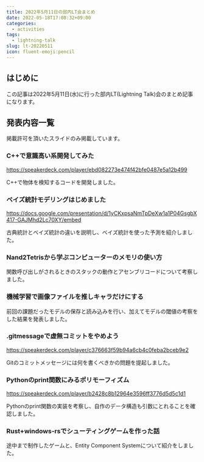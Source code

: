 ```yaml
---
title: 2022年5月11日の部内LT会まとめ
date: 2022-05-18T17:08:32+09:00
categories:
  - activities
tags:
  - lightning-talk
slug: lt-20220511
icon: fluent-emoji:pencil
---
```


## はじめに

この記事は2022年5月11日(水)に行った部内LT(Lightning Talk)会のまとめ記事になります。

## 発表内容一覧

掲載許可を頂いたスライドのみ掲載しています。

### C++で意識高い系開発してみた

https://speakerdeck.com/player/ebd082273e474f42bfe0487e5a12b499

C++で物体を検知するコードを開発しました。

### ベイズ統計モデリングはじめました

https://docs.google.com/presentation/d/1yCKxpsaNmTpDeXw1a1P04GsgbX417-GAJMhd2Lc70XY/embed

古典統計とベイズ統計の違いを説明し、ベイズ統計を使った予測を紹介しました。

### Nand2Tetrisから学ぶコンピューターのメモリの使い方

関数呼び出しがされるときのスタックの動作とアセンブリコードについて考察しました。

### 機械学習で画像ファイルを推しキャラだけにする

前回の課題だったモデルの保存と読み込みを行い、加えてモデルの閾値の考察をした結果を発表しました。

### .gitmessageで虚無コミットをやめよう

https://speakerdeck.com/player/c376663f59b94a6cb4c0feba2bceb9e2

Gitのコミットメッセージには何を書くべきかの問題を提起しました。

### Pythonのprint関数にみるポリモーフィズム

https://speakerdeck.com/player/b2428c8b12964e3596ff3776d5d5c1d1

Pythonのprint関数の実装を考察し、自作のデータ構造も引数にとれることを確認しました。

### Rust+windows-rsでシューティングゲームを作った話

途中まで制作したゲームと、Entity Component Systemについて紹介をしました。

